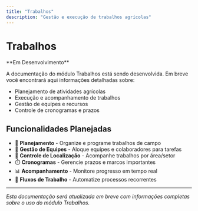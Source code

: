 ```yaml
---
title: "Trabalhos"
description: "Gestão e execução de trabalhos agrícolas"
---
```


# Trabalhos

<Warning>
  **Em Desenvolvimento**
  
  A documentação do módulo Trabalhos está sendo desenvolvida. Em breve você encontrará aqui informações detalhadas sobre:
  
  - Planejamento de atividades agrícolas
  - Execução e acompanhamento de trabalhos
  - Gestão de equipes e recursos
  - Controle de cronogramas e prazos
</Warning>

## Funcionalidades Planejadas

- 📅 **Planejamento** - Organize e programe trabalhos de campo
- 👥 **Gestão de Equipes** - Aloque equipes e colaboradores para tarefas
- 📍 **Controle de Localização** - Acompanhe trabalhos por área/setor
- ⏱️ **Cronogramas** - Gerencie prazos e marcos importantes
- 📊 **Acompanhamento** - Monitore progresso em tempo real
- 🔄 **Fluxos de Trabalho** - Automatize processos recorrentes

---

*Esta documentação será atualizada em breve com informações completas sobre o uso do módulo Trabalhos.* 